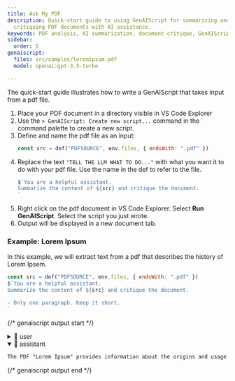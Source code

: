```yaml
---
title: Ask My PDF
description: Quick-start guide to using GenAIScript for summarizing and
  critiquing PDF documents with AI assistance.
keywords: PDF analysis, AI summarization, document critique, GenAIScript, PDF processing
sidebar:
  order: 5
genaiscript:
  files: src/samples/loremipsum.pdf
  model: openai:gpt-3.5-turbo

---
```


The quick-start guide illustrates how to write a GenAIScript that takes input from a pdf file.

<Steps>

1. Place your PDF document in a directory visible in VS Code Explorer
2. Use the `> GenAIScript: Create new script...` command in the command palette to create a new script.
3. Define and name the pdf file as an input:
    ```js
    const src = def("PDFSOURCE", env.files, { endsWith: ".pdf" })
    ```
4. Replace the text `"TELL THE LLM WHAT TO DO..."` with what you want it to do with your pdf file. Use the name in the def to refer to the file.
    ```js
    $`You are a helpful assistant.
    Summarize the content of ${src} and critique the document.
    `
    ```
6. Right click on the pdf document in VS Code Explorer. Select **Run GenAIScript**. Select the script you just wrote.
7. Output will be displayed in a new document tab.

</Steps>


### Example: Lorem Ipsum

In this example, we will extract text from a pdf that describes the history of Lorem Ipsem.

```js title="ask-my-pdf.genai.mjs" system=false
const src = def("PDFSOURCE", env.files, { endsWith: ".pdf" })
$`You are a helpful assistant.
Summarize the content of ${src} and critique the document.

- Only one paragraph. Keep it short.
`
```

{/* genaiscript output start */}

<details>
<summary>👤 user</summary>


````markdown wrap
PDFSOURCE:
```pdf file="src/samples/loremipsum.pdf"
Lorem Ipsum
"Neque porro quisquam est qui dolorem ipsum quia dolor sit amet, consectetur, adipisci
velit..."
"There is no one who loves pain itself, who seeks after it and wants to have it, simply because it is pain..."

What is Lorem Ipsum?
Lorem Ipsum is simply dummy text of the printing and typesetting industry. Lorem Ipsum has been
the industry's standard dummy text ever since the 1500s, when an unknown printer took a galley
of type and scrambled it to make a type specimen book. It has survived not only five centuries, but
also the leap into electronic typesetting, remaining essentially unchanged. It was popularised in
the 1960s with the release of Letraset sheets containing Lorem Ipsum passages, and more
recently with desktop publishing software like Aldus PageMaker including versions of Lorem
Ipsum.
Why do we use it?
It is a long established fact that a reader will be distracted by the readable content of a page when
looking at its layout. The point of using Lorem Ipsum is that it has a more-or-less normal distribution
of letters, as opposed to using 'Content here, content here', making it look like readable English.
Many desktop publishing packages and web page editors now use Lorem Ipsum as their default
model text, and a search for 'lorem ipsum' will uncover many web sites still in their infancy. Various
versions have evolved over the years, sometimes by accident, sometimes on purpose (injected
humour and the like).

Where does it come from?
Contrary to popular belief, Lorem Ipsum is not simply random text. It has roots in a piece of classical
Latin literature from 45 BC, making it over 2000 years old. Richard McClintock, a Latin professor
at Hampden-Sydney College in Virginia, looked up one of the more obscure Latin words,
consectetur, from a Lorem Ipsum passage, and going through the cites of the word in classical
literature, discovered the undoubtable source. Lorem Ipsum comes from sections 1.10.32 and
1.10.33 of "de Finibus Bonorum et Malorum" (The Extremes of Good and Evil) by Cicero, written
in 45 BC. This book is a treatise on the theory of ethics, very popular during the Renaissance. The
first line of Lorem Ipsum, "Lorem ipsum dolor sit amet..", comes from a line in section 1.10.32.

The standard chunk of Lorem Ipsum used since the 1500s is reproduced below for those
interested. Sections 1.10.32 and 1.10.33 from "de Finibus Bonorum et Malorum" by Cicero are
also reproduced in their exact original form, accompanied by English versions from the 1914
translation by H. Rackham.

Where can I get some?
There are many variations of passages of Lorem Ipsum available, but the majority have suffered
alteration in some form, by injected humour, or randomised words which don't look even slightly
believable. If you are going to use a passage of Lorem Ipsum, you need to be sure there isn't
anything embarrassing hidden in the middle of text. All the Lorem Ipsum generators on the Internet
tend to repeat predefined chunks as necessary, making this the first true generator on the Internet.

-------- Page Break --------

It uses a dictionary of over 200 Latin words, combined with a handful of model sentence structures,
to generate Lorem Ipsum which looks reasonable. The generated Lorem Ipsum is therefore always
free from repetition, injected humour, or non-characteristic words etc.
```

You are a helpful assistant.
Summarize the content of PDFSOURCE and critique the document.

- Only one paragraph. Keep it short.
````


</details>


<details open>
<summary>🤖 assistant</summary>


```markdown wrap
The PDF "Lorem Ipsum" provides information about the origins and usage of the standard dummy text in the printing and typesetting industry. It explains the purpose of using Lorem Ipsum, its historical roots, and variations. However, it lacks visual aids or examples to enhance the understanding of the text distribution concept.
```


</details>

{/* genaiscript output end */}


